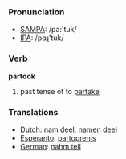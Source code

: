=== Pronunciation ===
*[[w:SAMPA|SAMPA]]: /pa:'tuk/
*[[w:IPA|IPA]]: /pɑɻ'tuk/

=== Verb ===

'''partook'''

# past tense of to [[partake]]

=== Translations ===
*[[Dutch]]: [[nam deel]], [[namen deel]]
*[[Esperanto]]: [[partoprenis]]
*[[German]]: [[nahm teil]]
